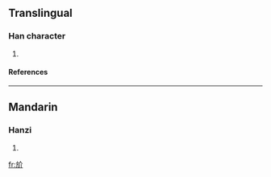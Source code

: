 ==Translingual==
===Han character===
{{Han char|rn=70|rad=方|as=04|sn=8|four=|canj=卜尸人中中 (YSOLL)}}
# {{defn|Han|sort=方04}}
====References====
{{Han ref|kx=0481.080|dkj=13625|dj=0843.040|hdz=32175.010|uh=65BA|ud=26042}}

----
==Mandarin==
===Hanzi===
{{cmn-hanzi|pin=[[wū]] ([[wu1]]), [[xiè]] ([[xie4]]), [[yū]] ([[yu1]])|wg=wu<sup>1</sup>, hsieh<sup>4</sup>, yü<sup>1</sup>}}
# {{defn|Mandarin}}

[[fr:斺]]